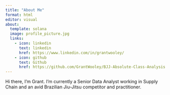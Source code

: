 ```yaml
---
title: "About Me"
format: html
editor: visual
about:
  template: solana
  image: profile_picture.jpg
  links:
    - icon: linkedin
      text: linkedin
      href: https://www.linkedin.com/in/grantwooley/
    - icon: github
      text: Github
      href: https://github.com/GrantWooley/BJJ-Absolute-Class-Analysis
---
```


Hi there, I'm Grant. I'm currently a Senior Data Analyst working in Supply Chain and an avid Brazilian Jiu-Jitsu competitor and practitioner.
